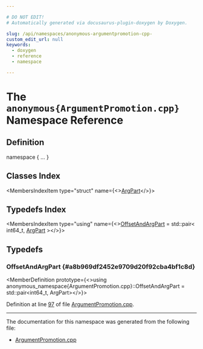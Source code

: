 ```yaml
---

# DO NOT EDIT!
# Automatically generated via docusaurus-plugin-doxygen by Doxygen.

slug: /api/namespaces/anonymous-argumentpromotion-cpp-
custom_edit_url: null
keywords:
  - doxygen
  - reference
  - namespace

---
```





# The `anonymous{ArgumentPromotion.cpp}` Namespace Reference

<DoxygenPage pluginConfig={pluginConfig}>



## Definition

<CodeBlock>namespace &#123; ... &#125;</CodeBlock>

## Classes Index

<MembersIndex>

<MembersIndexItem
  type="struct"
  name={<><a href="/docs/api/structs/anonymous-namespace-argumentpromotion-cpp-/argpart">ArgPart</a></>}>
</MembersIndexItem>

</MembersIndex>

## Typedefs Index

<MembersIndex>

<MembersIndexItem
  type="using"
  name={<><a href="#a8b969df2452e9709d20f92cba4bf1c8d">OffsetAndArgPart</a> = std::pair&lt; int64&#95;t, <a href="/docs/api/structs/anonymous-namespace-argumentpromotion-cpp-/argpart">ArgPart</a> &gt;</>}>
</MembersIndexItem>

</MembersIndex>


<SectionDefinition>

## Typedefs

### OffsetAndArgPart {#a8b969df2452e9709d20f92cba4bf1c8d}

<MemberDefinition
  prototype={<>using anonymous&#95;namespace&#123;ArgumentPromotion.cpp&#125;::OffsetAndArgPart =  std::pair&lt;int64&#95;t, ArgPart&gt;</>}>

Definition at line <a href="/docs/api/files/lib/lib/transforms/lib/transforms/ipo/argumentpromotion-cpp/#l00097">97</a> of file <a href="/docs/api/files/lib/lib/transforms/lib/transforms/ipo/argumentpromotion-cpp">ArgumentPromotion.cpp</a>.
</MemberDefinition>

</SectionDefinition>

<hr/>

The documentation for this namespace was generated from the following file:

<ul>
<li><a href="/docs/api/files/lib/lib/transforms/lib/transforms/ipo/argumentpromotion-cpp">ArgumentPromotion.cpp</a></li>
</ul>

</DoxygenPage>
